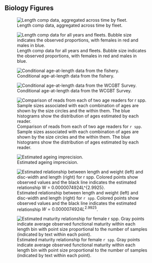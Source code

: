 
<!-- ====================================================================== -->
<!-- *****************                             ************************ -->
<!-- *****************START BIOLOGICAL DATA FIGURES************************ --> 
<!-- *****************                            ************************ -->
<!-- ====================================================================== -->


## Biology Figures

![Length comp data, aggregated across time by fleet. \label{fig:comp_lendat_aggregated_across_time}](r4ss/plots_mod1/comp_lendat__aggregated_across_time.png)

![Length comp data for all years and fleets. Bubble size indicates the observed proportions, with females in red and males in blue. \label{fig:comp_lendat__multi-fleet_comparison}](r4ss/plots_mod1/comp_lendat__multi-fleet_comparison.png)

![Conditional age-at-length data from the fishery. \label{fig:age_dat_fishery}](r4ss/plots_mod1/comp_condAALdat_bubflt1mkt2.png)

![Conditional age-at-length data from the WCGBT Survey. \label{fig:age_dat_fishery}](r4ss/plots_mod1/comp_condAALdat_bubflt5mkt0.png)



<!-- ********************************************************************** -->
<!-- ****************Aging Precision and Bias FIGURES********************** --> 
<!-- ********************************************************************** -->

![Comparison of reads from each of two age readers for `r spp`. Sample sizes associated with each combination of ages are shown by the size circles and the within them. The blue histograms show the distribution of ages estimated by each reader.\label{fig:ageing_comparison}](Figures/Reader_1_vs_Reader_2.png)

![Estimated ageing imprecision.\label{fig:ageing_imprecision}](r4ss/plots_mod1/numbers10_ageerror_matrix_1.png)

<!-- ********************************************************************** -->
<!-- **********************Weight-Length FIGURES*************************** --> 
<!-- ********************************************************************** -->
![Estimated relationship between length and weight (left) and
disc-width and length (right) for `r spp`. Colored points show observed values
and the black line indicates the estimated relationship
$W = 0.0000074924L^{2.9925}$.\label{fig:weight-length}](Figures/Big Skate bio relationships.png)



<!-- ********************************************************************** -->
<!-- **************Sex Ratio, Maturity, FecundityFIGURES******************* --> 
<!-- ********************************************************************** -->

![Estimated maturity relationship for female `r spp`.
Gray points indicate average observed functional maturity within each
length bin with point size proportional to the number of
samples (indicated by text within each point).\label{fig:maturity}](Figures/BigSkate_maturity.png)


<!-- ====================================================================== -->
<!-- ******************                           ************************* -->
<!-- ******************END BIOLOGICAL DATA FIGURES************************* --> 
<!-- ******************                           ************************* -->
<!-- ====================================================================== -->
